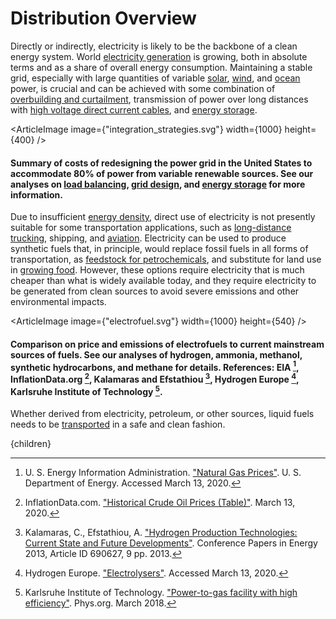 


# Distribution Overview

Directly or indirectly, electricity is likely to be the backbone of a clean energy system. World [electricity generation](http://urbancruiseship.org/solution/energy/grid_overview) is growing, both in absolute terms and as a share of overall energy consumption. Maintaining a stable grid, especially with large quantities of variable [solar](http://urbancruiseship.org/solution/energy/solar), [wind](http://urbancruiseship.org/solution/energy/wind), and [ocean](http://urbancruiseship.org/solution/energy/mhk) power, is crucial and can be achieved with some combination of [overbuilding and curtailment](http://urbancruiseship.org/solution/energy/load_balancing), transmission of power over long distances with [high voltage direct current cables](http://urbancruiseship.org/solution/energy/grid_design), and [energy storage](http://urbancruiseship.org/solution/energy/grid_storage).

<ArticleImage image={"integration_strategies.svg"} width={1000} height={400} />
#### Summary of costs of redesigning the power grid in the United States to accommodate 80% of power from variable renewable sources. See our analyses on [load balancing](http://urbancruiseship.org/solution/energy/load_balancing), [grid design](http://urbancruiseship.org/solution/energy/grid_design), and [energy storage](http://urbancruiseship.org/solution/energy/grid_storage) for more information.

Due to insufficient [energy density](http://urbancruiseship.org/solution/energy/transpo_fuels), direct use of electricity is not presently suitable for some transportation applications, such as [long-distance trucking](http://urbancruiseship.org/solution/energy/transpo_freight), shipping, and [aviation](http://urbancruiseship.org/solution/energy/transpo_intercity). Electricity can be used to produce synthetic fuels that, in principle, would replace fossil fuels in all forms of transportation, as [feedstock for petrochemicals](http://urbancruiseship.org/solution/energy/chemicals), and substitute for land use in [growing food](http://urbancruiseship.org/solution/energy/ag_options). However, these options require electricity that is much cheaper than what is widely available today, and they require electricity to be generated from clean sources to avoid severe emissions and other environmental impacts.

<ArticleImage image={"electrofuel.svg"} width={1000} height={540} />
#### Comparison on price and emissions of electrofuels to current mainstream sources of fuels. See our analyses of hydrogen, ammonia, methanol, synthetic hydrocarbons, and methane for details. References: EIA [^5], InflationData.org [^2], Kalamaras and Efstathiou [^3], Hydrogen Europe [^1], Karlsruhe Institute of Technology [^4].

Whether derived from electricity, petroleum, or other sources, liquid fuels needs to be [transported](http://urbancruiseship.org/solution/energy/ff_transport) in a safe and clean fashion.

[^1]: Hydrogen Europe. ["Electrolysers"](https://hydrogeneurope.eu/electrolysers). Accessed March 13, 2020.

[^2]: InflationData.com. ["Historical Crude Oil Prices (Table)"](https://inflationdata.com/articles/inflation-adjusted-prices/historical-crude-oil-prices-table/). March 13, 2020.

[^3]: Kalamaras, C., Efstathiou, A. ["Hydrogen Production Technologies: Current State and Future Developments"](https://www.hindawi.com/journals/cpis/2013/690627/). Conference Papers in Energy 2013, Article ID 690627, 9 pp. 2013.

[^4]: Karlsruhe Institute of Technology. ["Power-to-gas facility with high efficiency"](https://phys.org/news/2018-03-power-to-gas-facility-high-efficiency.html). Phys.org. March 2018.

[^5]: U. S. Energy Information Administration. ["Natural Gas Prices"](https://www.eia.gov/dnav/ng/ng_pri_sum_dcu_nus_a.htm). U. S. Department of Energy. Accessed March 13, 2020.

  <Article 
    focusAreaUrl={focusAreaUrl} 
    hierarchy={hierarchy} 
    site={site}
  >
    {children}
  </Article>